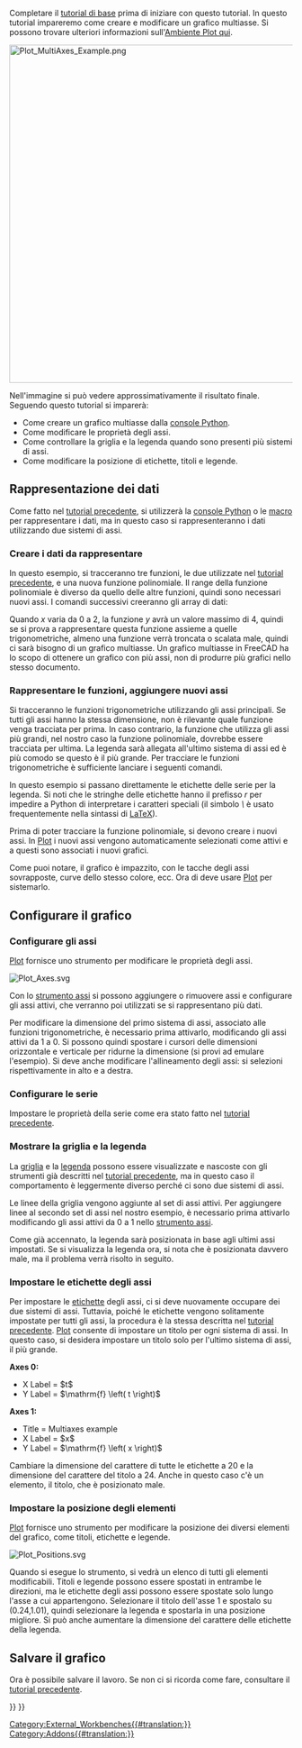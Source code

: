<languages/>

{{TutorialInfo/it
|Topic=Ambiente Plot
|Level=Intermedio
|Time=
|Author=
|FCVersion=0.19
|Files=
}}

Completare il [[Plot_Basic_tutorial|tutorial di base]] prima di iniziare con questo tutorial. In questo tutorial impareremo come creare e modificare un grafico multiasse. Si possono trovare ulteriori informazioni sull'[[Plot_Workbench|Ambiente Plot qui]].

[[Image:Plot_MultiAxes_Example.png|600px]]
{{Caption|Esempio di grafico multi-asse}}

Nell'immagine si può vedere approssimativamente il risultato finale. Seguendo questo tutorial si imparerà:
* Come creare un grafico multiasse dalla [[Python_console/it|console Python]].
* Come modificare le proprietà degli assi.
* Come controllare la griglia e la legenda quando sono presenti più sistemi di assi.
* Come modificare la posizione di etichette, titoli e legende.

<span id="Plotting_data"></span>
==Rappresentazione dei dati==

Come fatto nel [[Plot_Basic_tutorial/it|tutorial precedente]], si utilizzerà la [[Python_console/it|console Python]] o le [[Macros/it|macro]] per rappresentare i dati, ma in questo caso si rappresenteranno i dati utilizzando due sistemi di assi.

<span id="Creating_plot_data"></span>
===Creare i dati da rappresentare===

In questo esempio, si tracceranno tre funzioni, le due utilizzate nel [[Plot_Basic_tutorial/it|tutorial precedente]], e una nuova funzione polinomiale. Il range della funzione polinomiale è diverso da quello delle altre funzioni, quindi sono necessari nuovi assi. I comandi successivi creeranno gli array di dati:

{{Code|code=
import math
p = range(0,1001)
x = [2.0*xx/1000.0 for xx in p]
y = [xx**2.0 for xx in x]
t = [tt/1000.0 for tt in p]
s = [math.sin(math.pi*2.0*tt) for tt in t]
c = [math.cos(math.pi*2.0*tt) for tt in t]
}}

Quando ''x'' varia da 0 a 2, la funzione ''y'' avrà un valore massimo di 4, quindi se si prova a rappresentare questa funzione assieme a quelle trigonometriche, almeno una funzione verrà troncata o scalata male, quindi ci sarà bisogno di un grafico multiasse. Un grafico multiasse in FreeCAD ha lo scopo di ottenere un grafico con più assi, non di produrre più grafici nello stesso documento.

<span id="Drawing_functions,_adding_new_axes"></span>
===Rappresentare le funzioni, aggiungere nuovi assi===

Si tracceranno le funzioni trigonometriche utilizzando gli assi principali. Se tutti gli assi hanno la stessa dimensione, non è rilevante quale funzione venga tracciata per prima. In caso contrario, la funzione che utilizza gli assi più grandi, nel nostro caso la funzione polinomiale, dovrebbe essere tracciata per ultima. La legenda sarà allegata all'ultimo sistema di assi ed è più comodo se questo è il più grande. Per tracciare le funzioni trigonometriche è sufficiente lanciare i seguenti comandi.

{{Code|code=
try:
    from FreeCAD.Plot import Plot
except ImportError:
    from freecad.plot import Plot

Plot.plot(t,s,r"$\sin\left( 2 \pi t \right)$")
Plot.plot(t,c,r"$\cos\left( 2 \pi t \right)$")
}}

In questo esempio si passano direttamente le etichette delle serie per la legenda. Si noti che le stringhe delle etichette hanno il prefisso ''r'' per impedire a Python di interpretare i caratteri speciali (il simbolo ''\'' è usato frequentemente nella sintassi di [https://www.latex-project.org/ LaTeX]).

Prima di poter tracciare la funzione polinomiale, si devono creare i nuovi assi. In [[Plot_Workbench/it|Plot]] i nuovi assi vengono automaticamente selezionati come attivi e a questi sono associati i nuovi grafici.

{{Code|code=
Plot.addNewAxes()
Plot.plot(x,y,r"$x^2$")
}}

Come puoi notare, il grafico è impazzito, con le tacche degli assi sovrapposte, curve dello stesso colore, ecc. Ora di deve usare [[Plot_Workbench/it|Plot]] per sistemarlo.

<span id="Configuring_plot"></span>
==Configurare il grafico==

<span id="Configuring_axes"></span>
===Configurare gli assi===

[[Plot_Workbench|Plot]] fornisce uno strumento per modificare le proprietà degli assi.

[[Image:Plot_Axes.svg‎]]
{{Caption|Icona dello strumento di configurazione degli assi}}

Con lo [[Plot_Axes/it|strumento assi]] si possono aggiungere o rimuovere assi e configurare gli assi attivi, che verranno poi utilizzati se si rappresentano più dati.

Per modificare la dimensione del primo sistema di assi, associato alle funzioni trigonometriche, è necessario prima attivarlo, modificando gli assi attivi da 1 a 0. Si possono quindi spostare i cursori delle dimensioni orizzontale e verticale per ridurne la dimensione (si provi ad emulare l'esempio). Si deve anche modificare l'allineamento degli assi: si selezioni rispettivamente in alto e a destra.

<span id="Configuring_series"></span>
===Configurare le serie===

Impostare le proprietà della serie come era stato fatto nel [[Plot_Basic_tutorial/it|tutorial precedente]].

<span id="Showing_grid_and_legend"></span>
===Mostrare la griglia e la legenda===

La [[Plot_Grid/it|griglia]] e la [[Plot_Legend/it|legenda]] possono essere visualizzate e nascoste con gli strumenti già descritti nel [[Plot_Basic_tutorial/it|tutorial precedente]], ma in questo caso il comportamento è leggermente diverso perché ci sono due sistemi di assi.

Le linee della griglia vengono aggiunte al set di assi attivi. Per aggiungere linee al secondo set di assi nel nostro esempio, è necessario prima attivarlo modificando gli assi attivi da 0 a 1 nello [[Plot_Axes/it|strumento assi]].

Come già accennato, la legenda sarà posizionata in base agli ultimi assi impostati. Se si visualizza la legenda ora, si nota che è posizionata davvero male, ma il problema verrà risolto in seguito.

<span id="Setting_axes_labels"></span>
===Impostare le etichette degli assi===

Per impostare le [[Plot_Labels/it|etichette]] degli assi, ci si deve nuovamente occupare dei due sistemi di assi. Tuttavia, poiché le etichette vengono solitamente impostate per tutti gli assi, la procedura è la stessa descritta nel [[Plot_Basic_tutorial/it|tutorial precedente]]. [[Plot_Workbench|Plot]] consente di impostare un titolo per ogni sistema di assi. In questo caso, si desidera impostare un titolo solo per l'ultimo sistema di assi, il più grande.

'''Axes 0:'''
* X Label = $t$
* Y Label = $\mathrm{f} \left( t \right)$
'''Axes 1:'''
* Title = Multiaxes example
* X Label = $x$
* Y Label = $\mathrm{f} \left( x \right)$

Cambiare la dimensione del carattere di tutte le etichette a 20 e la dimensione del carattere del titolo a 24. Anche in questo caso c'è un elemento, il titolo, che è posizionato male.

<span id="Setting_elements_position"></span>
===Impostare la posizione degli elementi===

[[Plot_Workbench/it|Plot]] fornisce uno strumento per modificare la posizione dei diversi elementi del grafico, come titoli, etichette e legende.

[[Image:Plot_Positions.svg]]
{{Caption|Icona dello strumento Posizione}}

Quando si esegue lo strumento, si vedrà un elenco di tutti gli elementi modificabili. Titoli e legende possono essere spostati in entrambe le direzioni, ma le etichette degli assi possono essere spostate solo lungo l'asse a cui appartengono. Selezionare il titolo dell'asse 1 e spostalo su (0.24,1.01), quindi selezionare la legenda e spostarla in una posizione migliore. Si può anche aumentare la dimensione del carattere delle etichette della legenda.

<span id="Saving_plot"></span>
==Salvare il grafico==

Ora è possibile salvare il lavoro. Se non ci si ricorda come fare, consultare il [[Plot_Basic_tutorial/it|tutorial precedente]].


{{Plot_Tools_navi{{#translation:}}}}
{{Userdocnavi{{#translation:}}}}
[[Category:External_Workbenches{{#translation:}}]]
[[Category:Addons{{#translation:}}]]